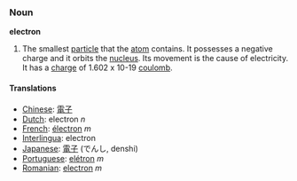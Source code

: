 === Noun ===

'''electron'''

#The smallest [[particle]] that the [[atom]] contains.  It possesses a negative charge and it orbits the [[nucleus]].  Its movement is the cause of electricity. It has a [[charge]] of 1.602 x 10-19 [[coulomb]].

==== Translations ====
*[[Chinese]]: [[電子]]
*[[Dutch]]: electron ''n''
*[[French]]: [[électron]] ''m''
*[[Interlingua]]: electron
*[[Japanese]]: [[電子]] (でんし, denshi)
*[[Portuguese]]: [[elétron]] ''m''
*[[Romanian]]: [[electron]] ''m''